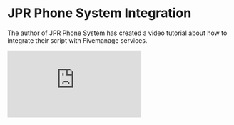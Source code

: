 # JPR Phone System Integration

The author of JPR Phone System has created a video tutorial about how to integrate their script with Fivemanage services.

<div style={{ position: 'relative', width: '100%', marginTop: "1em", paddingTop: '56.25%' }}>
  <iframe
    style={{ position: 'absolute', top: 0, left: 0, width: '100%', height: '100%' }}
    src="https://www.youtube.com/embed/XaV_jAJZDdI?si=5YGeWeTWhJHrxilc"
    frameBorder="0"
    allow="accelerometer; autoplay; clipboard-write; encrypted-media; gyroscope; picture-in-picture"
    allowFullScreen
  />
</div>

